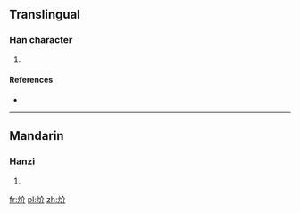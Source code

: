 ==Translingual==

===Han character===
{{Han char|rn=86|rad=火|as=04|sn=8|four=|canj=FOLL}}

# {{defn|Han|sort=火04}}

====References====
* {{Han ref|kx=0667.110|dkj=18908|dj=1076.190|hdz=32192.090|uh=708C|ud=28812}}

----

==Mandarin==

===Hanzi===
{{cmn-hanzi|pin=[[kài]] ([[kai4]])|wg=k'ai<sup>4</sup>}}

# {{defn|lang=cmn|sort=火04}}

[[fr:炌]]
[[pl:炌]]
[[zh:炌]]